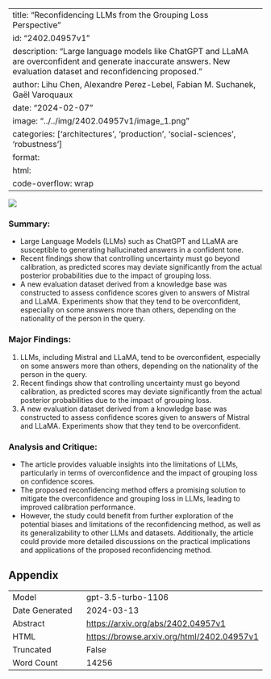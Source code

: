 
---
title: "Reconfidencing LLMs from the Grouping Loss Perspective"
id: "2402.04957v1"
description: "Large language models like ChatGPT and LLaMA are overconfident and generate inaccurate answers. New evaluation dataset and reconfidencing proposed."
author: Lihu Chen, Alexandre Perez-Lebel, Fabian M. Suchanek, Gaël Varoquaux
date: "2024-02-07"
image: "../../img/2402.04957v1/image_1.png"
categories: ['architectures', 'production', 'social-sciences', 'robustness']
format:
  html:
    code-overflow: wrap
---

![](../../img/2402.04957v1/image_1.png)

### Summary:
- Large Language Models (LLMs) such as ChatGPT and LLaMA are susceptible to generating hallucinated answers in a confident tone.
- Recent findings show that controlling uncertainty must go beyond calibration, as predicted scores may deviate significantly from the actual posterior probabilities due to the impact of grouping loss.
- A new evaluation dataset derived from a knowledge base was constructed to assess confidence scores given to answers of Mistral and LLaMA. Experiments show that they tend to be overconfident, especially on some answers more than others, depending on the nationality of the person in the query.

### Major Findings:
1. LLMs, including Mistral and LLaMA, tend to be overconfident, especially on some answers more than others, depending on the nationality of the person in the query.
2. Recent findings show that controlling uncertainty must go beyond calibration, as predicted scores may deviate significantly from the actual posterior probabilities due to the impact of grouping loss.
3. A new evaluation dataset derived from a knowledge base was constructed to assess confidence scores given to answers of Mistral and LLaMA. Experiments show that they tend to be overconfident.

### Analysis and Critique:
- The article provides valuable insights into the limitations of LLMs, particularly in terms of overconfidence and the impact of grouping loss on confidence scores.
- The proposed reconfidencing method offers a promising solution to mitigate the overconfidence and grouping loss in LLMs, leading to improved calibration performance.
- However, the study could benefit from further exploration of the potential biases and limitations of the reconfidencing method, as well as its generalizability to other LLMs and datasets. Additionally, the article could provide more detailed discussions on the practical implications and applications of the proposed reconfidencing method.

## Appendix

|          |          |
|----------|----------|
| Model     | gpt-3.5-turbo-1106       |
| Date Generated     | 2024-03-13       |
| Abstract | [https://arxiv.org/abs/2402.04957v1](https://arxiv.org/abs/2402.04957v1)        |
| HTML     | [https://browse.arxiv.org/html/2402.04957v1](https://browse.arxiv.org/html/2402.04957v1)       |
| Truncated       | False       |
| Word Count       | 14256       |